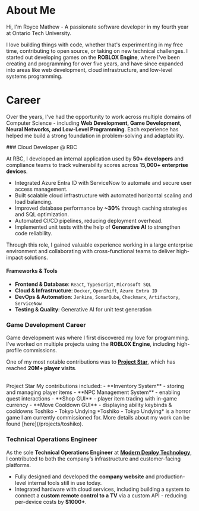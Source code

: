 # About Me

Hi, I'm Royce Mathew - A passionate software developer in my fourth year at Ontario Tech University.

I love building things with code, whether that's experimenting in my free time, contributing to open source, or taking on new technical challenges. I started out developing games on the **ROBLOX Engine**, where I've been creating and programming for over five years, and have since expanded into areas like web development, cloud infrastructure, and low-level systems programming.

# Career

Over the years, I've had the opportunity to work across multiple domains of Computer Science - including **Web Development, Game Development, Neural Networks, and Low-Level Programming**. Each experience has helped me build a strong foundation in problem-solving and adaptability.

<UnorderedSteps>
### Cloud Developer @ RBC

At RBC, I developed an internal application used by **50+ developers** and compliance teams to track vulnerability scores across **15,000+ enterprise devices**.

- Integrated Azure Entra ID with ServiceNow to automate and secure user access management.
- Built scalable cloud infrastructure with automated horizontal scaling and load balancing.
- Improved database performance by **~30%** through caching strategies and SQL optimization.
- Automated CI/CD pipelines, reducing deployment overhead.
- Implemented unit tests with the help of **Generative AI** to strengthen code reliability.

Through this role, I gained valuable experience working in a large enterprise environment and collaborating with cross-functional teams to deliver high-impact solutions.

#### Frameworks & Tools

- **Frontend & Database**: `React`, `TypeScript`, `Microsoft SQL`
- **Cloud & Infrastructure**: `Docker`, `OpenShift`, `Azure Entra ID`
- **DevOps & Automation**: `Jenkins`, `SonarQube`, `Checkmarx`, `Artifactory`, `ServiceNow`
- **Testing & Quality**: Generative AI for unit test generation

### Game Development Career

Game development was where I first discovered my love for programming. I've worked on multiple projects using the **ROBLOX Engine**, including high-profile commissions.

One of my most notable contributions was to [**Project Star**](https://www.roblox.com/games/6573910231/Project-Star), which has reached **20M+ player visits**.

<br/>
<Accordion type="multiple" defaultValue={["p1", "p2"]} className="rounded bg-foreground/5 px-4">
    <AccordionItem value="p1">
        <AccordionTrigger className="">
            Project Star
        </AccordionTrigger>
        <AccordionContent>
          My contributions included:
            - **Inventory System** - storing and managing player items  
            - **NPC Management System** - enabling quest interactions  
            - **Shop GUI** - player item trading with in-game currency  
            - **Move Cooldown GUI** - displaying ability keybinds & cooldowns  
        </AccordionContent>
    </AccordionItem>
    <AccordionItem value="p2">
        <AccordionTrigger>
            Toshiko - Tokyo Undying
        </AccordionTrigger>
        <AccordionContent>
           *Toshiko - Tokyo Undying* is a horror game I am currently commissioned for. More details about my work can be found [here](/projects/toshiko).  
        </AccordionContent>
    </AccordionItem>

</Accordion>

### Technical Operations Engineer

As the sole **Technical Operations Engineer** at [**Modern Deploy Technology**](https://www.moderndeploy.com/), I contributed to both the company’s infrastructure and customer-facing platforms.

- Fully designed and developed the **company website** and production-level internal tools still in use today.
- Integrated hardware with cloud services, including building a system to connect a **custom remote control to a TV** via a custom API - reducing per-device costs by **$1000+**.

</UnorderedSteps>
